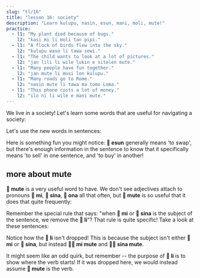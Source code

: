 ```yaml
---
slug: "tl/16"
title: "lesson 16: society"
description: "Learn kulupu, nasin, esun, mani, moli, mute!"
practice:
  - l1: "My plant died because of bugs."
    l2: "kasi mi li moli tan pipi."
  - l1: "A flock of birds flew into the sky."
    l2: "kulupu waso li tawa sewi."
  - l1: "The child wants to look at a lot of pictures."
    l2: "jan lili li wile lukin e sitelen mute."
  - l1: "Many people have fun together."
    l2: "jan mute li musi lon kulupu."
  - l1: "Many roads go to Rome."
    l2: "nasin mute li tawa ma tomo Loma."
  - l1: "This phone costs a lot of money."
    l2: "ilo ni li wile e mani mute."
---
```



We live in a society! Let's learn some words that are useful for navigating a society:

<List>
  <Word sl="kulupu" m="community, team, group" />
  <Word sl="nasin" m="way, method, tradition, path" />
  <Word sl="esun" m="to swap, to trade; market, shop" />
  <Word sl="mani" m="money, valuable thing" />
  <Word sl="moli" m="dead; to kill" />
  <Word sl="mute" m="many, very" />
</List>

Let's use the new words in sentences:

<List>
  <Sentence sl="nasin mute li lon." m="There are many traditions." />
  <Sentence sl="jan li pali lon kulupu." m="People work in teams." />
  <Sentence sl="len pona li wile e mani mute." m="Good clothes require a lot of money." />
  <Sentence sl="jan mute li moli tan utala suli." m="Many people died because of the war."/>
  <Sentence sl="mi wile esun e soweli mi." m="I would like to sell my cow." />
  <Sentence sl="mi wile ala esun e soweli sina." m="I don't want to buy your cow." />
</List>

Here is something fun you might notice: **󱤋 esun** generally means 'to swap', but there's enough information in the sentence to know that it specifically means 'to sell' in one sentence, and 'to buy' in another!

## more about mute

**󱤼 mute** is a very useful word to have. We don't see adjectives attach to pronouns **󱤴 mi**, **󱥞 sina**, **󱥆 ona** all that often, but **󱤼 mute** is so useful that it does that quite frequently:

<List>
  <Word sl="mi mute" m="we, many of us" />
  <Sentence sl="kulupu pali li jo e mi mute." m="The labour union includes a lot of us." />
  <Word sl="sina mute" m="you lot, you guys, y'all" />
  <Sentence sl="ona li ken sitelen e sina mute." m="They can take a picture of you guys." />
</List>

Remember the special rule that says: "when **󱤴 mi** or **󱥞 sina** is the subject of the sentence, we remove the **󱤧 li**"? That rule is quite specific! Take a look at these sentences:

<List>
  <Sentence sl="mi mute li kalama musi." m="We perform music together." />
  <Sentence sl="sina mute li sona e ni." m="Many of you know this." />
</List>

Notice how the **󱤧 li** isn't dropped! This is because the subject isn't either **󱤴 mi** or **󱥞 sina**, but instead **󱤴󱤼 mi mute** and **󱥞󱤼 sina mute**.

It might seem like an odd quirk, but remember -- the purpose of **󱤧 li** is to show where the verb starts! If it was dropped here, we would instead assume **󱤼 mute** is the verb.

<Practice exercises={frontmatter.practice} client:load />
